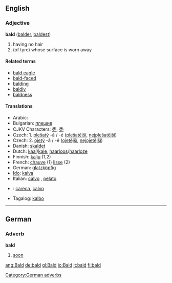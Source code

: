 ==English==

===Adjective===
'''bald''' ([[balder]], [[baldest]])
# having no hair
# (of tyre) whose surface is worn away

====Related terms====
*[[bald eagle]]
*[[bald-faced]]
*[[balding]]
*[[baldly]]
*[[baldness]]

====Translations====
*Arabic: {{ARchar|[[أصلع]]}}
*Bulgarian: [[плешив]] {{m}}
*CJKV Characters: [[秃]], [[禿]]
*Czech: 1. [[plešatý]] -á / -é ([[plešatější]], [[nejplešatější]])
*Czech: 2. [[ojetý]] -á / -é ([[ojetější]], [[nejojetější]])
*Danish: [[skaldet]]
*Dutch: [[kaal]]/[[kale]], [[haarloos]]/[[haarloze]]
*Finnish: [[kalju#Finnish|kalju]] (1,2)
*French: [[chauve]] (1) [[lisse]] (2)
*German: [[glatzköpfig]]
*[[w:Ido|Ido]]: [[kalva]]
*Italian: [[calvo]] {{m}}, [[pelato]] {{m}}
*{{pt}}: [[careca]], [[calvo]] {{m}}
*Tagalog: [[kalbo]]
----

==German==
===Adverb===
'''bald'''
# [[soon]]

[[Category:German adverbs]]

[[ang:Bald]]
[[de:bald]]
[[gl:Bald]]
[[io:Bald]]
[[it:bald]]
[[fi:bald]]
